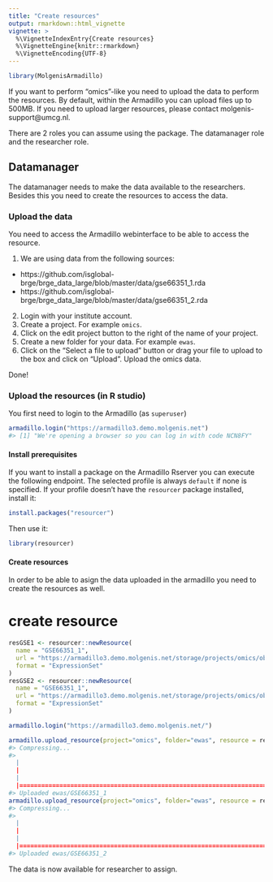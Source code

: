 ```yaml
---
title: "Create resources"
output: rmarkdown::html_vignette
vignette: >
  %\VignetteIndexEntry{Create resources}
  %\VignetteEngine{knitr::rmarkdown}
  %\VignetteEncoding{UTF-8}
---
```





```r
library(MolgenisArmadillo)
```

If you want to perform "omics"-like you need to upload the data to perform the resources. By default, within the Armadillo you can upload files up to 500MB. 
If you need to upload larger resources, please contact molgenis-support@umcg.nl.

There are 2 roles you can assume using the package. The datamanager role and the researcher role.

## Datamanager
The datamanager needs to make the data available to the researchers. Besides this you need to create the resources to access the data.

### Upload the data
You need to access the Armadillo webinterface to be able to access the resource. 

1. We are using data from the following sources:
  - https://github.com/isglobal-brge/brge_data_large/blob/master/data/gse66351_1.rda
  - https://github.com/isglobal-brge/brge_data_large/blob/master/data/gse66351_2.rda
2. Login with your institute account.
3. Create a project. For example `omics`.
4. Click on the edit project button to the right of the name of your project.
5. Create a new folder for your data. For example `ewas`.
6. Click on the "Select a file to upload" button or drag your file to upload to the box and click on "Upload". Upload the omics data.

Done!

### Upload the resources (in R studio)
You first need to login to the Armadillo (as `superuser`)



```r
armadillo.login("https://armadillo3.demo.molgenis.net")
#> [1] "We're opening a browser so you can log in with code NCN8FY"
```

#### Install prerequisites
If you want to install a package on the Armadillo Rserver you can execute the following endpoint. The selected profile is always `default` if none is specified. If your profile doesn't have the `resourcer` package installed, install it:


```r
install.packages("resourcer")

```
Then use it:
```r
library(resourcer)
```

#### Create resources
In order to be able to asign the data uploaded in the armadillo you need to create the resources as well.

# create resource
```r
resGSE1 <- resourcer::newResource(
  name = "GSE66351_1",
  url = "https://armadillo3.demo.molgenis.net/storage/projects/omics/objects/ewas%2Fgse66351_1.rda",
  format = "ExpressionSet"
)
resGSE2 <- resourcer::newResource(
  name = "GSE66351_1",
  url = "https://armadillo3.demo.molgenis.net/storage/projects/omics/objects/ewas%2Fgse66351_1.rda",
  format = "ExpressionSet"
)

armadillo.login("https://armadillo3.demo.molgenis.net/")

armadillo.upload_resource(project="omics", folder="ewas", resource = resGSE1, name = "GSE66351_1")
#> Compressing...
#> 
  |                                                                                                 
  |                                                                                           |   0%
  |                                                                                                 
  |===========================================================================================| 100%
#> Uploaded ewas/GSE66351_1
armadillo.upload_resource(project="omics", folder="ewas", resource = resGSE2, name = "GSE66351_2")
#> Compressing...
#> 
  |                                                                                                 
  |                                                                                           |   0%
  |                                                                                                 
  |===========================================================================================| 100%
#> Uploaded ewas/GSE66351_2
```

The data is now available for researcher to assign.
